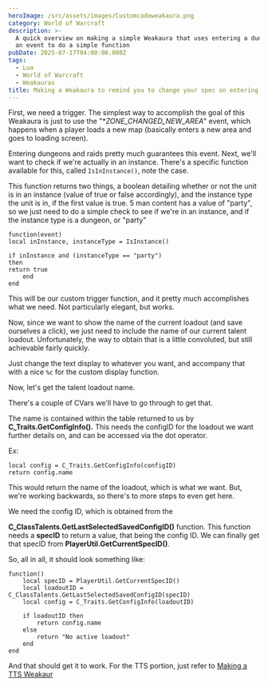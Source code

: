 ```yaml
---
heroImage: /src/assets/images/Customcodeweakaura.png
category: World of Warcraft
description: >-
  A quick overview on making a simple Weakaura that uses entering a dungeon as
  an event to do a simple function
pubDate: 2025-07-17T04:00:00.000Z
tags:
  - Lua
  - World of Warcraft
  - Weakauras
title: Making a Weakaura to remind you to change your spec on entering a dungeon
---
```


First, we need a trigger. The simplest way to accomplish the goal of this Weakaura is just to use the "**ZONE_CHANGED_NEW_AREA*" event, which happens when a player loads a new map (basically enters a new area and goes to loading screen).

Entering dungeons and raids pretty much guarantees this event.  Next, we'll want to check if we're actually in an instance.  There's a specific function available for this, called `IsInInstance()`, note the case.

This function returns two things, a boolean detailing whether or not the unit is in an instance (value of true or false accordingly), and the instance type the unit is in, if the first value is true.  5 man content has a value of "party", so we just need to do a simple check to see if we're in an instance, and if the instance type is a dungeon, or "party"

```
function(event)
local inInstance, instanceType = IsInstance()

if inInstance and (instanceType == "party")
then
return true
	end
end
```

This will be our custom trigger function, and it pretty much accomplishes what we need. Not particularly elegant, but works.

Now, since we want to show the name of the current loadout (and save ourselves a click), we just need to include the name of our current talent loadout. Unfortunately, the way to obtain that is a little convoluted, but still achievable fairly quickly.

Just change the text display to whatever you want, and accompany that with a nice `%c` for the custom display function.

Now, let's get the talent loadout name.

There's a couple of CVars we'll have to go through to get that.

The name is contained within the table returned to us by **C_Traits.GetConfigInfo().** This needs the configID for the loadout we want further details on, and can be accessed via the dot operator.

Ex:

```
local config = C_Traits.GetConfigInfo(configID)
return config.name
```
This would return the name of the loadout, which is what we want. But, we're working backwards, so there's to more steps to even get here.

We need the config ID, which is obtained from the 

**C_ClassTalents.GetLastSelectedSavedConfigID()** function. This function needs a **specID** to return a value, that being the config ID. We can finally get that specID from **PlayerUtil.GetCurrentSpecID()**.

So, all in all, it should look something like:

```
function()
    local specID = PlayerUtil.GetCurrentSpecID()
    local loadoutID = C_ClassTalents.GetLastSelectedSavedConfigID(specID)
    local config = C_Traits.GetConfigInfo(loadoutID)
    
    if loadoutID then
        return config.name
    else
        return "No active loadout"
    end
end
```

And that should get it to work. For the TTS portion, just refer to <a href="https://www.shawnzhome.com/post/how-to-make-a-weakaura-with-tts/">Making a TTS Weakaur</a>
